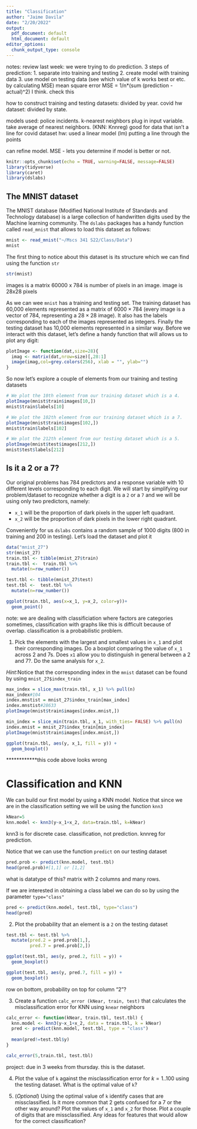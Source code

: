 ```yaml
---
title: "Classification"
author: "Jaime Davila"
date: "2/20/2022"
output:
  pdf_document: default
  html_document: default
editor_options:
  chunk_output_type: console
---
```


notes:
review last week:
we were trying to do prediction. 
3 steps of prediction:
1. separate into training and testing
2. create model with training data
3. use model on testing data
(see which value of k works best or etc. by calculating MSE)
mean square error
MSE = 1/n*(sum (prediction - actual)^2) I think. check this 

how to construct training and testing datasets:
  divided by year. 
  covid hw dataset: divided by state.

models used:
  police incidents. k-nearest neighbors
  plug in input variable. 
  take average of nearest neighbors. (KNN: Knnreg)
  good for data that isn't a line
  for covid dataset hw: used a linear model (lm)
    putting a line through the points
    
can refine model. 
  MSE - lets you determine if model is better or not. 


  









```r
knitr::opts_chunk$set(echo = TRUE, warning=FALSE, message=FALSE)
library(tidyverse)
library(caret)
library(dslabs)
```


## The MNIST dataset

The MNIST database (Modified National Institute of Standards and Technology database) is a large collection of handwritten digits used by the Machine learning community. The `dslabs` packages has a handy function called `read_mnist` that allows to load this dataset as follows:

```r
mnist <- read_mnist("~/Mscs 341 S22/Class/Data")
mnist
```

The first thing to notice about this dataset is its structure which we can find using the function `str`

```r
str(mnist)
```
images is a matrix
60000 x 784 is number of pixels in an image. image is 28x28 pixels


As we can wee `mnist` has a training and testing set. The training dataset has 60,000 elements represented as a matrix of $6000 \times 784$ (every image is a vector of 784, representing a $28 \times 28$ image). It also has the labels corresponding to each of the images represented as integers. Finally the testing dataset has 10,000 elements represented in a similar way. Before we interact with this dataset, let's define a handy function that will allows us to plot any digit:

```r
plotImage <- function(dat,size=28){
  imag <- matrix(dat,nrow=size)[,28:1]
  image(imag,col=grey.colors(256), xlab = "", ylab="") 
}
```

So now let's explore a couple of elements from our training and testing datasets

```r
# We plot the 10th element from our training dataset which is a 4.
plotImage(mnist$train$images[10,])
mnist$train$labels[10]

# We plot the 102th element from our training dataset which is a 7.
plotImage(mnist$train$images[102,])
mnist$train$labels[102]

# We plot the 212th element from our testing dataset which is a 5.
plotImage(mnist$test$images[212,])
mnist$test$labels[212]
```

## Is it a 2 or a 7?

Our original problems has 784 predictors and a response variable with 10 different levels corresponding to each digit. We will start by simplifying our problem/dataset to recognize whether a digit is a `2` or a `7` and we will be using only two predictors, namely:

* `x_1` will be the proportion of dark pixels in the upper left quadrant.
* `x_2` will be the proportion of dark pixels in the lower right quadrant.

Conveniently for us `dslabs` contains a random sample of 1000 digits (800 in training and 200 in testing). Let's load the dataset and plot it

```r
data("mnist_27")
str(mnist_27)
train.tbl <- tibble(mnist_27$train)
train.tbl <-  train.tbl %>%
  mutate(n=row_number())

test.tbl <- tibble(mnist_27$test)
test.tbl <-  test.tbl %>%
  mutate(n=row_number())

ggplot(train.tbl, aes(x=x_1, y=x_2, color=y))+
  geom_point()
```
note: we are dealing with classificiation where factors are categories
sometimes, classification with graphs like this is difficult because of overlap. 
classification is a probabilistic problem. 

1. Pick the elements with the largest and smallest values in  `x_1` and plot their corresponding images. Do a boxplot comparing the value of `x_1` across 2 and 7s. Does `x1` allow you to distinguish in general between a 2 and 7?. Do the same analysis for `x_2`.

*Hint*:Notice that the corresponding index in the `mnist` dataset can be found by using `mnist_27$index_train`

```r
max_index = slice_max(train.tbl, x_1) %>% pull(n)
max_index#104
index.mnstist = mnist_27$index_train[max_index]
index.mnstist#28633
plotImage(mnist$train$images[index.mnist,])

min_index = slice_min(train.tbl, x_1, with_ties= FALSE) %>% pull(n)
index.mnist = mnist_27$index_train[min_index]
plotImage(mnist$train$images[index.mnist,])

ggplot(train.tbl, aes(y, x_1, fill = y)) + 
  geom_boxplot()

```
************this code above looks wrong


# Classification and KNN

We can build our first model by using a KNN model. Notice that since we are in the classification setting we will be using the function `knn3`

```r
kNear=5
knn.model <- knn3(y~x_1+x_2, data=train.tbl, k=kNear)
```
knn3 is for discrete case. classification, not prediction. knnreg for prediction.

Notice that we can use the function `predict` on our testing dataset

```r
pred.prob <- predict(knn.model, test.tbl)
head(pred.prob)#[1,1] or [1,2]
```
what is datatype of this? matrix with 2 columns and many rows.

If we are interested in obtaining a class label we can do so by using the parameter `type="class"`

```r
pred <- predict(knn.model, test.tbl, type="class")
head(pred)
```

2. Plot the probability that an element is a `2` on the testing dataset

```r
test.tbl <- test.tbl %>%
  mutate(pred.2 = pred.prob[1,],
         pred.7 = pred.prob[2,])

ggplot(test.tbl, aes(y, pred.2, fill = y)) +
  geom_boxplot()

ggplot(test.tbl, aes(y, pred.7, fill = y)) +
  geom_boxplot()

```


row on bottom, probability on top for column "2"?

3. Create a function `calc_error (kNear, train, test)` that calculates the misclassification error for KNN using `knear` neighbors
```r
calc_error <- function(kNear, train.tbl, test.tbl) {
  knn.model <- knn3(y~x_1+x_2, data = train.tbl, k = kNear)
  pred <- predict(knn.model, test.tbl, type = "class")
  
  mean(pred!=test.tbl$y)
}

calc_error(5,train.tbl, test.tbl)
```


project: 
due in 3 weeks from thursday. 
this is the dataset. 


4. Plot the value of `k` against the misclassification error for $k=1..100$ using the testing dataset. What is the optimal value of `k`?


5. (*Optional*) Using the optimal value of `k` identify cases that are missclassified. Is it more common that 2 gets confused for a 7 or the other way around? Plot the values of `x_1` and `x_2` for those.
Plot a couple of digits that are missclassified. Any ideas for features that would allow for the correct classification?

